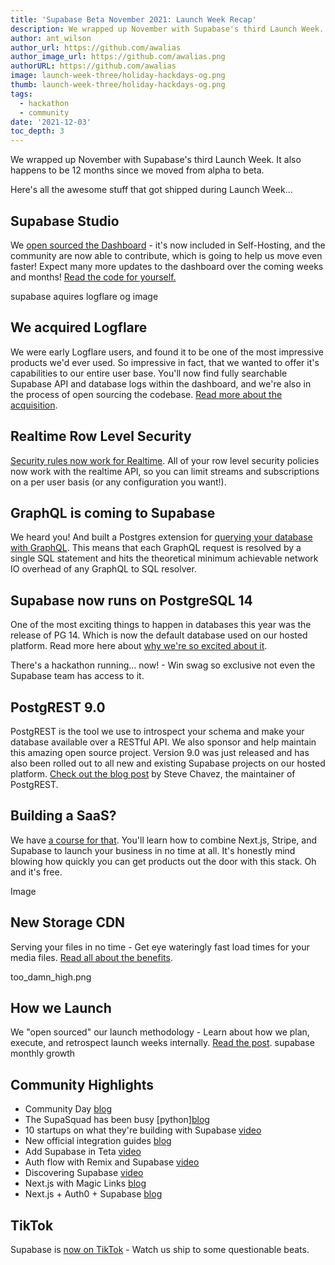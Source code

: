```yaml
---
title: 'Supabase Beta November 2021: Launch Week Recap'
description: We wrapped up November with Supabase's third Launch Week. Here's all the awesome stuff that got shipped ...
author: ant_wilson
author_url: https://github.com/awalias
author_image_url: https://github.com/awalias.png
authorURL: https://github.com/awalias
image: launch-week-three/holiday-hackdays-og.png
thumb: launch-week-three/holiday-hackdays-og.png
tags:
  - hackathon
  - community
date: '2021-12-03'
toc_depth: 3
---
```


We wrapped up November with Supabase's third Launch Week. It also happens to be 12 months since we moved from alpha to beta.

Here's all the awesome stuff that got shipped during Launch Week...

## Supabase Studio

We [open sourced the Dashboard](/blog/2021/11/30/supabase-studio) - it's now included in Self-Hosting, and the community are now able to contribute, 
which is going to help us move even faster! Expect many more updates to the dashboard over the coming weeks and months! [Read the code for yourself.](https://github.com/supabase/supabase/tree/master/studio)

supabase aquires logflare og image

## We acquired Logflare

We were early Logflare users, and found it to be one of the most impressive products we'd ever used. So impressive in fact, that we wanted to offer it's capabilities to our entire user base. 
You'll now find fully searchable Supabase API and database logs within the dashboard, and we're also in the process of open sourcing the codebase. [Read more about the acquisition](/blog/2021/12/02/supabase-acquires-logflare).

## Realtime Row Level Security

[Security rules now work for Realtime](/blog/2021/12/01/realtime-row-level-security-in-postgresql). 
All of your row level security policies now work with the realtime API, so you can limit streams and subscriptions on a per user basis (or any configuration you want!).

## GraphQL is coming to Supabase

We heard you! And built a Postgres extension for [querying your database with GraphQL](/blog/2021/12/03/pg-graphql). 
This means that each GraphQL request is resolved by a single SQL statement and hits the theoretical minimum achievable network IO overhead of any GraphQL to SQL resolver.

## Supabase now runs on PostgreSQL 14

One of the most exciting things to happen in databases this year was the release of PG 14. 
Which is now the default database used on our hosted platform. Read more here about [why we're so excited about it](/blog/2021/11/28/whats-new-in-postgres-14).

There's a hackathon running... now! - Win swag so exclusive not even the Supabase team has access to it.

## PostgREST 9.0 

PostgREST is the tool we use to introspect your schema and make your database available over a RESTful API. 
We also sponsor and help maintain this amazing open source project. Version 9.0 was just released and has also been rolled out to all new and existing Supabase projects on our hosted platform. 
[Check out the blog post](/blog/2021/11/28/postgrest-9) by Steve Chavez, the maintainer of PostgREST.


## Building a SaaS? 

We have [a course for that](https://egghead.io/courses/build-a-saas-product-with-next-js-supabase-and-stripe-61f2bc20). 
You'll learn how to combine Next.js, Stripe, and Supabase to launch your business in no time at all. 
It's honestly mind blowing how quickly you can get products out the door with this stack. Oh and it's free.

Image

## New Storage CDN

Serving your files in no time - Get eye wateringly fast load times for your media files. [Read all about the benefits](/blog/2021/12/03/launch-week-three-friday-five-more-things#supabase-cdn).

too_damn_high.png

## How we Launch

We "open sourced" our launch methodology - Learn about how we plan, execute, and retrospect launch weeks internally. [Read the post](/blog/2021/11/26/supabase-how-we-launch).
supabase monthly growth


## Community Highlights

- Community Day [blog](/blog/2021/11/29/community-day#new-tutorials-and-integration-guides)
- The SupaSquad has been busy [python][blog](/blog/2021/11/29/community-day#supasquad-updates)
- 10 startups on what they're building with Supabase [video](https://www.youtube.com/watch?v=QAm1x7KaLq4&list=PL5S4mPUpp4OuzQN-a_FY3OZQuYo4NmXvb&t=3s)
- New official integration guides [blog](https://supabase.com/blog/2021/11/29/community-day#new-tutorials-and-integration-guides)
- Add Supabase in Teta [video](https://www.youtube.com/watch?v=lt-Vebxk-Mk)
- Auth flow with Remix and Supabase [video](https://www.youtube.com/watch?v=-KiH8feOHSc)
- Discovering Supabase [video](https://www.youtube.com/watch?v=WToGeMIdoSY)
- Next.js with Magic Links [blog](https://dev.to/dailydevtips1/authenticating-nextjs-with-supabase-auth-magic-links-363e)
- Next.js + Auth0 + Supabase [blog](https://auth0.com/blog/using-nextjs-and-auth0-with-supabase/)

## TikTok

Supabase is [now on TikTok](https://www.tiktok.com/@supabase.com?) - Watch us ship to some questionable beats.



